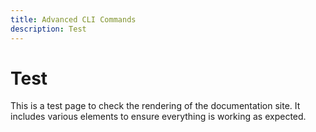 ```yaml
---
title: Advanced CLI Commands
description: Test
---
```


# Test
This is a test page to check the rendering of the documentation site. It includes various elements to ensure everything is working as expected.
